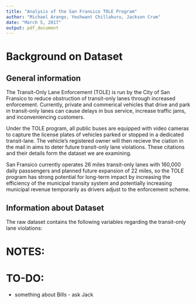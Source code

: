 ```yaml
---
title: "Analysis of the San Fransico TOLE Program"
author: "Michael Arango, Yeshwant Chillakuru, Jackson Crum"
date: "March 5, 2017"
output: pdf_document
---
```


# Background on Dataset

## General information
The Transit-Only Lane Enforcement (TOLE) is run by the City of San Fransico to reduce obstruction of transit-only lanes through increased enforcement. Currently, private and commerical vehicles that drive and park in transit-only lanes can cause delays in bus service, increase traffic jams, and inconveniencing customers.

Under the TOLE program, all public buses are equipped with video cameras to capture the license plates of vehicles parked or stopped in a dedicated transit-lane. The vehicle's registered owner will then recieve the ciation in the mail in aims to deter future transit-only lane violations. These citations and their details form the dataset we are examining.

San Fransico currently operates 26 miles transit-only lanes with 160,000 daily passsengers and planned future expansion of 22 miles, so the TOLE program has strong potential for long-term impact by increasing the efficiency of the municipal transity system and potentially increasing municipal revenue temporarily as drivers adjust to the enforcement scheme.

## Information about Dataset
The raw dataset contains the following variables regarding the transit-only lane violations:



# NOTES:

# TO-DO: 
  * something about Bills - ask Jack